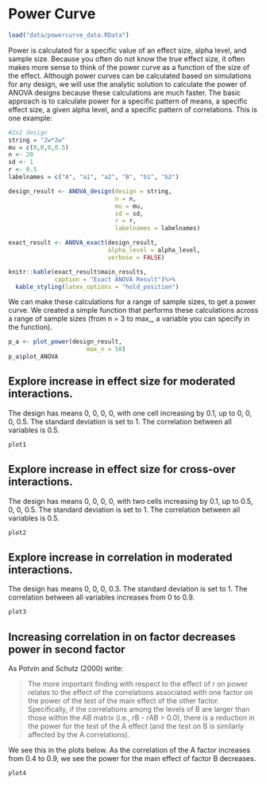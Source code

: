 # Power Curve
```{r include = FALSE}
load("data/powercurve_data.RData")
```

Power is calculated for a specific value of an effect size, alpha level, and sample size. Because you often do not know the true effect size, it often makes more sense to think of the power curve as a function of the size of the effect. Although power curves can be calculated based on simulations for any design, we will use the analytic solution to calculate the power of ANOVA designs because these calculations are much faster. The basic approach is to calculate power for a specific pattern of means, a specific effect size, a given alpha level, and a specific pattern of correlations. This is one example:

```{r}
#2x2 design
string = "2w*2w"
mu = c(0,0,0,0.5)
n <- 20
sd <- 1
r <- 0.5
labelnames = c("A", "a1", "a2", "B", "b1", "b2")

design_result <- ANOVA_design(design = string,
                              n = n, 
                              mu = mu, 
                              sd = sd, 
                              r = r, 
                              labelnames = labelnames)

exact_result <- ANOVA_exact(design_result,
                            alpha_level = alpha_level,
                            verbose = FALSE)
```

```{r echo=FALSE}
knitr::kable(exact_result$main_results,
             caption = "Exact ANOVA Result")%>%
  kable_styling(latex_options = "hold_position")
```

We can make these calculations for a range of sample sizes, to get a power curve. We created a simple function that performs these calculations across a range of sample sizes (from n = 3 to max_, a variable you can specify in the function). 

```{r}
p_a <- plot_power(design_result,
                      max_n = 50)
p_a$plot_ANOVA
```

## Explore increase in effect size for moderated interactions.

The design has means 0, 0, 0, 0, with one cell increasing by 0.1, up to 0, 0, 0, 0.5. The standard deviation is set to 1. The correlation between all variables is 0.5. 

```{r, fig.height = 7, fig.width = 7, echo = FALSE}
plot1
```

## Explore increase in effect size for cross-over interactions.

The design has means 0, 0, 0, 0, with two cells increasing by 0.1, up to 0.5, 0, 0, 0.5. The standard deviation is set to 1. The correlation between all variables is 0.5. 

```{r, fig.height = 7, fig.width = 7, echo = FALSE}
plot2
```

## Explore increase in correlation in moderated interactions.

The design has means 0, 0, 0, 0.3. The standard deviation is set to 1. The correlation between all variables increases from 0 to 0.9. 

```{r, fig.height = 7, fig.width = 7, echo = FALSE}
plot3
```

## Increasing correlation in on factor decreases power in second factor
As Potvin and Schutz (2000) write: 

>The more important finding with respect to the effect of *r* on power relates to the effect of the correlations associated with one factor on the power of the test of the main effect of the other factor. Specifically, if the correlations among the levels of B are larger than those within the AB matrix (i.e., *r*B - *r*AB > 0.0), there is a reduction in the power for the test of the A effect (and the test on B is similarly affected by the A correlations).

We see this in the plots below. As the correlation of the A factor increases from 0.4 to 0.9, we see the power for the main effect of factor B decreases.
```{r, fig.height = 7, fig.width = 7, echo = FALSE}
plot4
```
